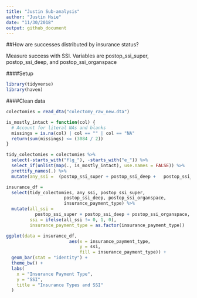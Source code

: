 ```yaml
---
title: "Justin Sub-analysis"
author: "Justin Hsie"
date: "11/30/2018"
output: github_document
---
```


##How are successes distributed by insurance status?

Measure success with SSI. Variables are postop_ssi_super, postop_ssi_deep, and postop_ssi_organspace

####Setup

```r
library(tidyverse)
library(haven)
```

####Clean data

```r
colectomies = read_dta("colectomy_raw_new.dta")
```

```r
is_mostly_intact = function(col) {
  # Account for literal NAs and blanks
  missings = is.na(col) | col == "" | col == "NA"
  return(sum(missings) <= (3084 / 2))
}

tidy_colectomies = colectomies %>% 
  select(-starts_with("flg_"), -starts_with("e_")) %>% 
  select_if(unlist(map(., is_mostly_intact), use.names = FALSE)) %>% 
  prettify_names(.) %>% 
  mutate(any_ssi =  (postop_ssi_super + postop_ssi_deep + 	postop_ssi_organspace) > 1)
```

```r
insurance_df = 
  select(tidy_colectomies, any_ssi, postop_ssi_super,
                      postop_ssi_deep, postop_ssi_organspace,
                      insurance_payment_type) %>% 
  mutate(all_ssi = 
           postop_ssi_super + postop_ssi_deep + postop_ssi_organspace, 
         ssi = ifelse(all_ssi != 0, 1, 0),
         insurance_payment_type = as.factor(insurance_payment_type))
```

```r
ggplot(data = insurance_df,
                        aes(x = insurance_payment_type,
                            y = ssi,
                            fill = insurance_payment_type)) +
  geom_bar(stat = "identity") +
  theme_bw() +
  labs(
    x = "Insurance Payment Type",
    y = "SSI",
    title = "Insurance Types and SSI"
  )
```

